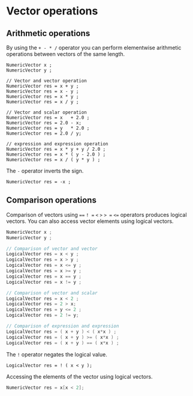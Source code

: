 # Vector operations

## Arithmetic operations

By using the `+ - * /` operator you can perform elementwise arithmetic operations between vectors of the same length.

```
NumericVector x ;
NumericVector y ;

// Vector and vector operation
NumericVector res = x + y ;
NumericVector res = x - y ;
NumericVector res = x * y ;
NumericVector res = x / y ;

// Vector and scalar operation
NumericVector res = x   + 2.0 ;
NumericVector res = 2.0 - x;
NumericVector res = y   * 2.0 ;
NumericVector res = 2.0 / y;

// expression and expression operation
NumericVector res = x * y + y / 2.0 ;
NumericVector res = x * ( y - 2.0 ) ;
NumericVector res = x / ( y * y ) ;
```

The `-` operator inverts the sign.

```
NumericVector res = -x ;
```

## Comparison operations

Comparison of vectors using `==` `! =` `<` `>` `> =` `<=` operators produces logical vectors. You can also access vector elements using logical vectors.

```cpp
NumericVector x ;
NumericVector y ;

// Comparison of vector and vector
LogicalVector res = x < y ;
LogicalVector res = x > y ;
LogicalVector res = x <= y ;
LogicalVector res = x >= y ;
LogicalVector res = x == y ;
LogicalVector res = x != y ;

// Comparison of vector and scalar
LogicalVector res = x < 2 ;
LogicalVector res = 2 > x;
LogicalVector res = y <= 2 ;
LogicalVector res = 2 != y;

// Comparison of expression and expression
LogicalVector res = ( x + y ) < ( x*x ) ;
LogicalVector res = ( x + y ) >= ( x*x ) ;
LogicalVector res = ( x + y ) == ( x*x ) ;
```

The `!` operator negates the logical value.

```
LogicalVector res = ! ( x < y );
```

Accessing the elements of the vector using logical vectors.

```cpp
NumericVector res = x[x < 2];
```
